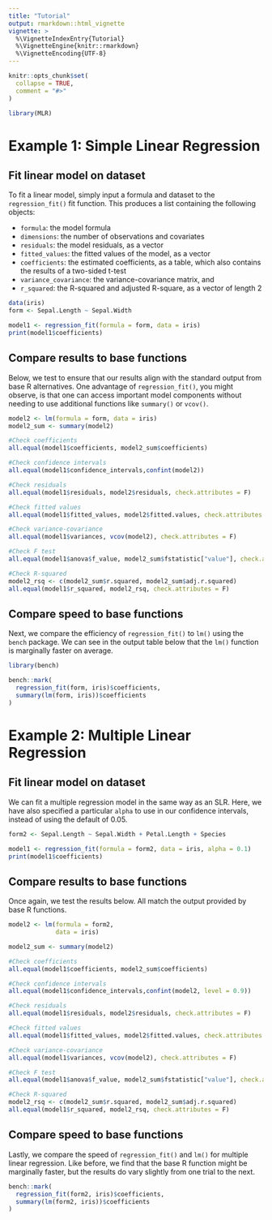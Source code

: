```yaml
---
title: "Tutorial"
output: rmarkdown::html_vignette
vignette: >
  %\VignetteIndexEntry{Tutorial}
  %\VignetteEngine{knitr::rmarkdown}
  %\VignetteEncoding{UTF-8}
---
```


```r
knitr::opts_chunk$set(
  collapse = TRUE,
  comment = "#>"
)
```

```r
library(MLR)
```

# Example 1: Simple Linear Regression

## Fit linear model on dataset

To fit a linear model, simply input a formula and dataset to the `regression_fit()` fit function. This produces a list containing the following objects:

* `formula`: the model formula
* `dimensions`: the number of observations and covariates
* `residuals`: the model residuals, as a vector
* `fitted_values`: the fitted values of the model, as a vector
* `coefficients`: the estimated coefficients, as a table, which also contains the results of a two-sided t-test
* `variance_covariance`: the variance-covariance matrix, and
* `r_squared`: the R-squared and adjusted R-square, as a vector of length 2
```r
data(iris)
form <- Sepal.Length ~ Sepal.Width

model1 <- regression_fit(formula = form, data = iris)
print(model1$coefficients)
```

## Compare results to base functions

Below, we test to ensure that our results align with the standard output from base R alternatives. One advantage of `regression_fit()`, you might observe, is that one can access important model components without needing to use additional functions like `summary()` or `vcov()`.

```r
model2 <- lm(formula = form, data = iris)
model2_sum <- summary(model2)

#Check coefficients
all.equal(model1$coefficients, model2_sum$coefficients)

#Check confidence intervals
all.equal(model1$confidence_intervals,confint(model2))

#Check residuals
all.equal(model1$residuals, model2$residuals, check.attributes = F)

#Check fitted values
all.equal(model1$fitted_values, model2$fitted.values, check.attributes = F)

#Check variance-covariance
all.equal(model1$variances, vcov(model2), check.attributes = F)

#Check F test
all.equal(model1$anova$f_value, model2_sum$fstatistic["value"], check.attributes = F)

#Check R-squared
model2_rsq <- c(model2_sum$r.squared, model2_sum$adj.r.squared)
all.equal(model1$r_squared, model2_rsq, check.attributes = F)
```


## Compare speed to base functions
Next, we compare the efficiency of `regression_fit()` to `lm()` using the `bench` package. We can see in the output table below that the `lm()` function is marginally faster on average.

```r
library(bench)

bench::mark(
  regression_fit(form, iris)$coefficients,
  summary(lm(form, iris))$coefficients
)

```

# Example 2: Multiple Linear Regression

## Fit linear model on dataset

We can fit a multiple regression model in the same way as an SLR. Here, we have also specified a particular `alpha` to use in our confidence intervals, instead of using the default of 0.05. 
```r
form2 <- Sepal.Length ~ Sepal.Width + Petal.Length + Species

model1 <- regression_fit(formula = form2, data = iris, alpha = 0.1)
print(model1$coefficients)
```

## Compare results to base functions

Once again, we test the results below. All match the output provided by base R functions.

```r
model2 <- lm(formula = form2, 
             data = iris)

model2_sum <- summary(model2)

#Check coefficients
all.equal(model1$coefficients, model2_sum$coefficients)

#Check confidence intervals
all.equal(model1$confidence_intervals,confint(model2, level = 0.9))

#Check residuals
all.equal(model1$residuals, model2$residuals, check.attributes = F)

#Check fitted values
all.equal(model1$fitted_values, model2$fitted.values, check.attributes = F)

#Check variance-covariance
all.equal(model1$variances, vcov(model2), check.attributes = F)

#Check F test
all.equal(model1$anova$f_value, model2_sum$fstatistic["value"], check.attributes = F)

#Check R-squared
model2_rsq <- c(model2_sum$r.squared, model2_sum$adj.r.squared)
all.equal(model1$r_squared, model2_rsq, check.attributes = F)
```


## Compare speed to base functions
Lastly, we compare the speed of `regression_fit()` and `lm()` for multiple linear regression. Like before, we find that the base R function might be marginally faster, but the results do vary slightly from one trial to the next.

```r
bench::mark(
  regression_fit(form2, iris)$coefficients,
  summary(lm(form2, iris))$coefficients
)
```
